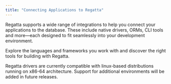 ```yaml
---
title: "Connecting Applications to Regatta"
---
```


Regatta supports a wide range of integrations to help you connect your applications to the database. These include native drivers, ORMs, CLI tools and more—each designed to fit seamlessly into your development environment.

Explore the languages and frameworks you work with and discover the right tools for building with Regatta.

<CardGroup cols={2}>
  <Card title="Regatta CLI" icon="square-terminal" href="/drivers-and-clients/regatta-cli">
    
  </Card>
  <Card title="Python" icon="python" href="/drivers-and-clients/python/python-drivers">
    
  </Card>
  <Card title="Java" icon="java" href="/drivers-and-clients/java/jbdc-driver">
    
  </Card>
  <Card title="JavaScript" icon="js" href="/drivers-and-clients/javascript/nodejs">
    
  </Card>
</CardGroup>

<Note>
  Regatta drivers are currently compatible with linux-based distributions running on x86-64 architecture. Support for additional environments will be added in future releases.
</Note>